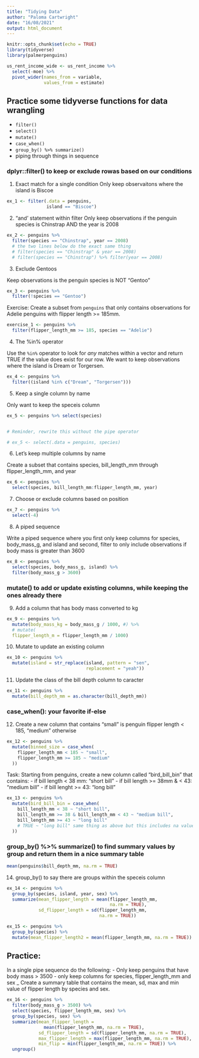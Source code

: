 ```yaml
---
title: "Tidying Data"
author: "Paloma Cartwright"
date: "16/08/2021"
output: html_document
---
```


```r
knitr::opts_chunk$set(echo = TRUE)
library(tidyverse)
library(palmerpenguins)
```

```r

us_rent_income_wide <- us_rent_income %>% 
  select(-moe) %>% 
  pivot_wider(names_from = variable,
              values_from = estimate)

```

## Practice some tidyverse functions for data wrangling 

- `filter()`
- `select()`
- `mutate()`
- `case_when()`
- `group_by() %>% summarize()`
- piping through things in sequence 

### dplyr::filter() to keep or exclude rowas based on our conditions 

1. Exact match for a single condition 
Only keep observaitons where the island is Biscoe
```r
 
ex_1 <- filter(.data = penguins, 
               island == "Biscoe")

```

2. "and' statement within filter 
Only keep observations if the penguin species is Chinstrap AND the year is 2008 

```r
ex_2 <- penguins %>% 
  filter(species == "Chinstrap", year == 2008)
  # the two lines below do the exact same thing 
  # filter(species == "Chinstrap" & year == 2008)
  # filter(species == "Chinstrap") %>% filter(year == 2008)
```

3. Exclude Gentoos 

Keep observations is the penguin species is NOT "Gentoo"

```r
ex_3 <- penguins %>% 
  filter(!species == "Gentoo")
```

Exercise: 
Create a subset from `penguins` that only contains observations for Adelie penguins with flipper length >= 185mm. 

```r

exercise_1 <- penguins %>% 
  filter(flipper_length_mm >= 185, species == "Adelie")
```

4. The %in% operator 

Use the `%in%` operator to look for *any* matches within a vector and return TRUE if the value does exist for our row. 
We want to keep observations where the island is Dream or Torgersen. 

```r
ex_4 <- penguins %>%  
  filter((island %in% c("Dream", "Torgersen")))
```

5. Keep a single column by name 

Only want to keep the speceis column 

```r
ex_5 <- penguins %>% select(species)


# Reminder, rewrite this without the pipe operator 

# ex_5 <- select(.data = penguins, species)
```

6. Let's keep multiple columns by name

Create a subset that contains species, bill_length_mm through flipper_length_mm, and year

```r
ex_6 <- penguins %>% 
  select(species, bill_length_mm:flipper_length_mm, year)
```

7. Choose or exclude columns based on position 

```r
ex_7 <- penguins %>% 
  select(-4)
```

8. A piped sequence 

Write a piped sequence where you first only keep columns for species, body_mass_g, and island and second, filter to only include observations if body mass is greater than 3600 

```r
ex_8 <- penguins %>% 
  select(species, body_mass_g, island) %>% 
  filter(body_mass_g > 3600)
```

### mutate() to add or update existing columns, while keeping the ones already there

9. Add a column that has body mass converted to kg

```r
ex_9 <- penguins %>% 
  mutate(body_mass_kg = body_mass_g / 1000, #) %>% 
  # mutate(
  flipper_length_m = flipper_length_mm / 1000)
```

10. Mutate to update an existing column

```r
ex_10 <- penguins %>% 
  mutate(island = str_replace(island, pattern = "sen", 
                              replacement = "yeah"))
```

11. Update the class of the bill depth column to caracter 

```r
ex_11 <- penguins %>% 
  mutate(bill_depth_mm = as.character(bill_depth_mm))

```


### case_when(): your favorite if-else 

12. Create a new column that contains "small" is penguin flipper length < 185, "medium" otherwise

```r
ex_12 <- penguins %>%  
  mutate(binned_size = case_when(
    flipper_length_mm < 185 ~ "small",
    flipper_length_mm >= 185 ~ "medium"
  ))
```

Task: Starting from penguins, create a new column called "bird_bill_bin" that contains: 
- if bill length < 38 mm: "short bill" 
- if bill length >= 38mm & < 43: "medium bill" 
- if bill lenght >= 43: "long bill" 

```r
ex_13 <- penguins %>% 
  mutate(bird_bill_bin = case_when(
    bill_length_mm < 38 ~ "short bill", 
    bill_length_mm >= 38 & bill_length_mm < 43 ~ "medium bill", 
    bill_length_mm >= 43 ~ "long bill" 
    # TRUE ~ "long bill" same thing as above but this includes na values 
  ))
```

### group_by() %>% summarize() to find summary values by group and return them in a nice summary table 

```r
mean(penguins$bill_depth_mm, na.rm = TRUE)
```
14. group_by() to say there are groups within the speceis column 
```r
ex_14 <- penguins %>% 
  group_by(species, island, year, sex) %>% 
  summarize(mean_flipper_length = mean(flipper_length_mm, 
                                       na.rm = TRUE), 
            sd_flipper_length = sd(flipper_length_mm, 
                                   na.rm = TRUE))

ex_15 <- penguins %>% 
  group_by(species) %>% 
  mutate(mean_flipper_length2 = mean(flipper_length_mm, na.rm = TRUE))
```

## Practice: 

In a single pipe sequence do the following: 
- Only keep penguins that have body mass > 3500 
- only keep columns for species, flipper_length_mm and sex 
_ Create a summary table that contains the mean, sd, max and min value of flipper length by species and sex.

```r
ex_16 <- penguins %>% 
  filter(body_mass_g > 3500) %>% 
  select(species, flipper_length_mm, sex) %>% 
  group_by(species, sex) %>% 
  summarize(mean_flipper_length = 
              mean(flipper_length_mm, na.rm = TRUE), 
            sd_flipper_length = sd(flipper_length_mm, na.rm = TRUE), 
            max_flipper_length = max(flipper_length_mm, na.rm = TRUE), 
            min_flip = min(flipper_length_mm, na.rm = TRUE)) %>% 
  ungroup() 
  
```

